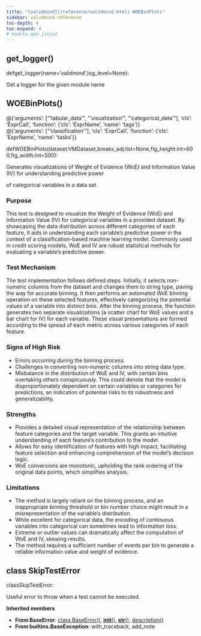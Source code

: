 ```yaml
---
title: "[validmind](/reference/validmind.html).WOEBinPlots"
sidebar: validmind-reference
toc-depth: 4
toc-expand: 4
# module.qmd.jinja2
---
```


## get_logger<span class='muted'>()</span>

<!-- signatures.jinja2 -->

::: {.signature}

<span class="kw">def</span><span class="name">get_logger</span>(<span class="params"><span class="n">name</span><span class="o">=</span><span class="s1">'validmind'</span><span class="muted">,</span></span><span class="params"><span class="n">log_level</span><span class="o">=</span><span class="kc">None</span></span>):

:::

<!-- docstring.jinja2 -->

Get a logger for the given module name

<!-- function.qmd.jinja2 -->

## WOEBinPlots[()]{.muted}

<!-- signatures.jinja2 -->

::: {.signature}

<div class="decorator">@<!-- types.jinja2 - format_type --><span class="n">{'arguments': ["'tabular_data'", "'visualization'", "'categorical_data'"], 'cls': 'ExprCall', 'function': {'cls': 'ExprName', 'name': 'tags'}}</span></div><div class="decorator">@<!-- types.jinja2 - format_type --><span class="n">{'arguments': ["'classification'"], 'cls': 'ExprCall', 'function': {'cls': 'ExprName', 'name': 'tasks'}}</span></div>
<span class="kw">def</span><span class="name">WOEBinPlots</span>(<span class="params"><span class="n">dataset</span><span class="p">:</span><!-- types.jinja2 - format_type --><span class="n">VMDataset</span><span class="muted">,</span></span><span class="params"><span class="n">breaks_adj</span><span class="p">:</span><!-- types.jinja2 - format_type --><span class="nb">list</span><span class="o">=</span><span class="kc">None</span><span class="muted">,</span></span><span class="params"><span class="n">fig_height</span><span class="p">:</span><!-- types.jinja2 - format_type --><span class="nb">int</span><span class="o">=</span><span class="kc">600</span><span class="muted">,</span></span><span class="params"><span class="n">fig_width</span><span class="p">:</span><!-- types.jinja2 - format_type --><span class="nb">int</span><span class="o">=</span><span class="kc">500</span></span>):

:::

<!-- docstring.jinja2 -->

Generates visualizations of Weight of Evidence (WoE) and Information Value (IV) for understanding predictive power

of categorical variables in a data set.

### Purpose

This test is designed to visualize the Weight of Evidence (WoE) and Information Value (IV) for categorical variables in a provided dataset. By showcasing the data distribution across different categories of each feature, it aids in understanding each variable's predictive power in the context of a classification-based machine learning model. Commonly used in credit scoring models, WoE and IV are robust statistical methods for evaluating a variable's predictive power.

### Test Mechanism

The test implementation follows defined steps. Initially, it selects non-numeric columns from the dataset and changes them to string type, paving the way for accurate binning. It then performs an automated WoE binning operation on these selected features, effectively categorizing the potential values of a variable into distinct bins. After the binning process, the function generates two separate visualizations (a scatter chart for WoE values and a bar chart for IV) for each variable. These visual presentations are formed according to the spread of each metric across various categories of each feature.

### Signs of High Risk

- Errors occurring during the binning process.
- Challenges in converting non-numeric columns into string data type.
- Misbalance in the distribution of WoE and IV, with certain bins overtaking others conspicuously. This could denote that the model is disproportionately dependent on certain variables or categories for predictions, an indication of potential risks to its robustness and generalizability.

### Strengths

- Provides a detailed visual representation of the relationship between feature categories and the target variable. This grants an intuitive understanding of each feature's contribution to the model.
- Allows for easy identification of features with high impact, facilitating feature selection and enhancing comprehension of the model's decision logic.
- WoE conversions are monotonic, upholding the rank ordering of the original data points, which simplifies analysis.

### Limitations

- The method is largely reliant on the binning process, and an inappropriate binning threshold or bin number choice might result in a misrepresentation of the variable's distribution.
- While excellent for categorical data, the encoding of continuous variables into categorical can sometimes lead to information loss.
- Extreme or outlier values can dramatically affect the computation of WoE and IV, skewing results.
- The method requires a sufficient number of events per bin to generate a reliable information value and weight of evidence.

<!-- class.qmd.jinja2 -->

## [class]{.muted} SkipTestError

<!-- signatures.jinja2 -->

::: {.signature}

<span class="kw">class</span><span class="name">SkipTestError</span>:

:::

<!-- docstring.jinja2 -->

Useful error to throw when a test cannot be executed.

**Inherited members**

- **From BaseError**: [class BaseError[()]{.muted}](#class-baseerror), [__init__[()]{.muted}](#__init__), [__str__[()]{.muted}](#__str__), [description[()]{.muted}](#description)
- **From builtins.BaseException**: with_traceback, add_note
